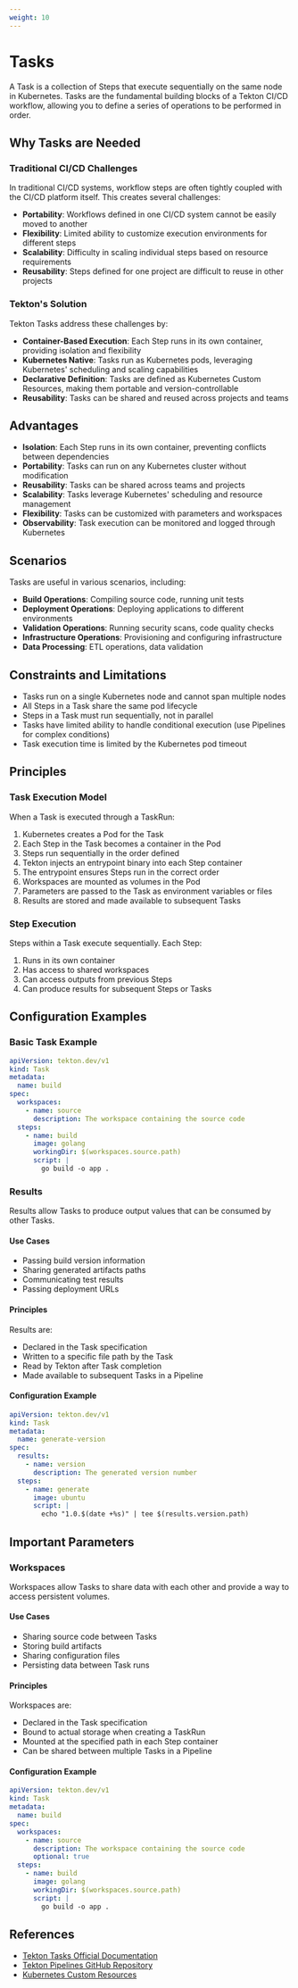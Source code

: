 ```yaml
---
weight: 10
---
```


# Tasks

A Task is a collection of Steps that execute sequentially on the same node in Kubernetes. Tasks are the fundamental building blocks of a Tekton CI/CD workflow, allowing you to define a series of operations to be performed in order.

## Why Tasks are Needed

### Traditional CI/CD Challenges

In traditional CI/CD systems, workflow steps are often tightly coupled with the CI/CD platform itself. This creates several challenges:

- **Portability**: Workflows defined in one CI/CD system cannot be easily moved to another
- **Flexibility**: Limited ability to customize execution environments for different steps
- **Scalability**: Difficulty in scaling individual steps based on resource requirements
- **Reusability**: Steps defined for one project are difficult to reuse in other projects

### Tekton's Solution

Tekton Tasks address these challenges by:

- **Container-Based Execution**: Each Step runs in its own container, providing isolation and flexibility
- **Kubernetes Native**: Tasks run as Kubernetes pods, leveraging Kubernetes' scheduling and scaling capabilities
- **Declarative Definition**: Tasks are defined as Kubernetes Custom Resources, making them portable and version-controllable
- **Reusability**: Tasks can be shared and reused across projects and teams

## Advantages

- **Isolation**: Each Step runs in its own container, preventing conflicts between dependencies
- **Portability**: Tasks can run on any Kubernetes cluster without modification
- **Reusability**: Tasks can be shared across teams and projects
- **Scalability**: Tasks leverage Kubernetes' scheduling and resource management
- **Flexibility**: Tasks can be customized with parameters and workspaces
- **Observability**: Task execution can be monitored and logged through Kubernetes

## Scenarios

Tasks are useful in various scenarios, including:

- **Build Operations**: Compiling source code, running unit tests
- **Deployment Operations**: Deploying applications to different environments
- **Validation Operations**: Running security scans, code quality checks
- **Infrastructure Operations**: Provisioning and configuring infrastructure
- **Data Processing**: ETL operations, data validation

## Constraints and Limitations

- Tasks run on a single Kubernetes node and cannot span multiple nodes
- All Steps in a Task share the same pod lifecycle
- Steps in a Task must run sequentially, not in parallel
- Tasks have limited ability to handle conditional execution (use Pipelines for complex conditions)
- Task execution time is limited by the Kubernetes pod timeout

## Principles

### Task Execution Model

When a Task is executed through a TaskRun:

1. Kubernetes creates a Pod for the Task
2. Each Step in the Task becomes a container in the Pod
3. Steps run sequentially in the order defined
4. Tekton injects an entrypoint binary into each Step container
5. The entrypoint ensures Steps run in the correct order
6. Workspaces are mounted as volumes in the Pod
7. Parameters are passed to the Task as environment variables or files
8. Results are stored and made available to subsequent Tasks

### Step Execution

Steps within a Task execute sequentially. Each Step:

1. Runs in its own container
2. Has access to shared workspaces
3. Can access outputs from previous Steps
4. Can produce results for subsequent Steps or Tasks

## Configuration Examples

### Basic Task Example

```yaml
apiVersion: tekton.dev/v1
kind: Task
metadata:
  name: build
spec:
  workspaces:
    - name: source
      description: The workspace containing the source code
  steps:
    - name: build
      image: golang
      workingDir: $(workspaces.source.path)
      script: |
        go build -o app .
```

### Results

Results allow Tasks to produce output values that can be consumed by other Tasks.

#### Use Cases

- Passing build version information
- Sharing generated artifacts paths
- Communicating test results
- Passing deployment URLs

#### Principles

Results are:
- Declared in the Task specification
- Written to a specific file path by the Task
- Read by Tekton after Task completion
- Made available to subsequent Tasks in a Pipeline

#### Configuration Example

```yaml
apiVersion: tekton.dev/v1
kind: Task
metadata:
  name: generate-version
spec:
  results:
    - name: version
      description: The generated version number
  steps:
    - name: generate
      image: ubuntu
      script: |
        echo "1.0.$(date +%s)" | tee $(results.version.path)
```

## Important Parameters

### Workspaces

Workspaces allow Tasks to share data with each other and provide a way to access persistent volumes.

#### Use Cases

- Sharing source code between Tasks
- Storing build artifacts
- Sharing configuration files
- Persisting data between Task runs

#### Principles

Workspaces are:
- Declared in the Task specification
- Bound to actual storage when creating a TaskRun
- Mounted at the specified path in each Step container
- Can be shared between multiple Tasks in a Pipeline

#### Configuration Example

```yaml
apiVersion: tekton.dev/v1
kind: Task
metadata:
  name: build
spec:
  workspaces:
    - name: source
      description: The workspace containing the source code
      optional: true
  steps:
    - name: build
      image: golang
      workingDir: $(workspaces.source.path)
      script: |
        go build -o app .
```

## References

- [Tekton Tasks Official Documentation](https://tekton.dev/docs/pipelines/tasks/)
- [Tekton Pipelines GitHub Repository](https://github.com/tektoncd/pipeline)
- [Kubernetes Custom Resources](https://kubernetes.io/docs/concepts/extend-kubernetes/api-extension/custom-resources/)